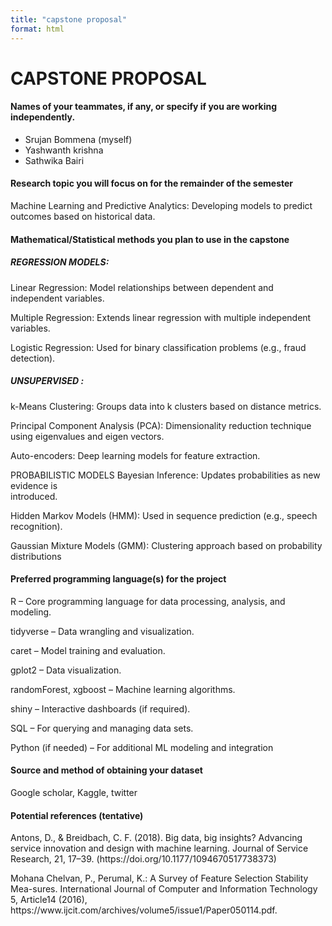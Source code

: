 ```yaml
---
title: "capstone proposal"
format: html
---
```


# CAPSTONE PROPOSAL

#### Names of your teammates, if any, or specify if you are working independently.

-   Srujan Bommena (myself)
-   Yashwanth krishna
-   Sathwika Bairi 

#### Research topic you will focus on for the remainder of the semester

Machine Learning and Predictive Analytics: Developing models to predict outcomes based on historical data.

#### Mathematical/Statistical methods you plan to use in the capstone

##### REGRESSION MODELS:

Linear Regression: Model relationships between dependent and independent variables.

Multiple Regression: Extends linear regression with multiple independent variables.

Logistic Regression: Used for binary classification problems (e.g., fraud detection).

##### UNSUPERVISED :

k-Means Clustering: Groups data into k clusters based on distance metrics.

Principal Component Analysis (PCA): Dimensionality reduction technique using eigenvalues and eigen vectors.

Auto-encoders: Deep learning models for feature extraction.

PROBABILISTIC MODELS Bayesian Inference: Updates probabilities as new evidence is\
introduced.

Hidden Markov Models (HMM): Used in sequence prediction (e.g., speech recognition).

Gaussian Mixture Models (GMM): Clustering approach based on probability distributions

#### Preferred programming language(s) for the project

R – Core programming language for data processing, analysis, and modeling.

tidyverse – Data wrangling and visualization.

caret – Model training and evaluation.

gplot2 – Data visualization.

randomForest, xgboost – Machine learning algorithms.

shiny – Interactive dashboards (if required).

SQL – For querying and managing data sets.

Python (if needed) – For additional ML modeling and integration

#### Source and method of obtaining your dataset

Google scholar, Kaggle, twitter

#### Potential references (tentative)

Antons, D., & Breidbach, C. F. (2018). Big data, big insights? Advancing service innovation and design with machine learning. Journal of Service Research, 21, 17–39. (https://doi.org/10.1177/1094670517738373)

Mohana Chelvan, P., Perumal, K.: A Survey of Feature Selection Stability Mea-sures. International Journal of Computer and Information Technology 5, Article14 (2016), https://www.ijcit.com/archives/volume5/issue1/Paper050114.pdf.
